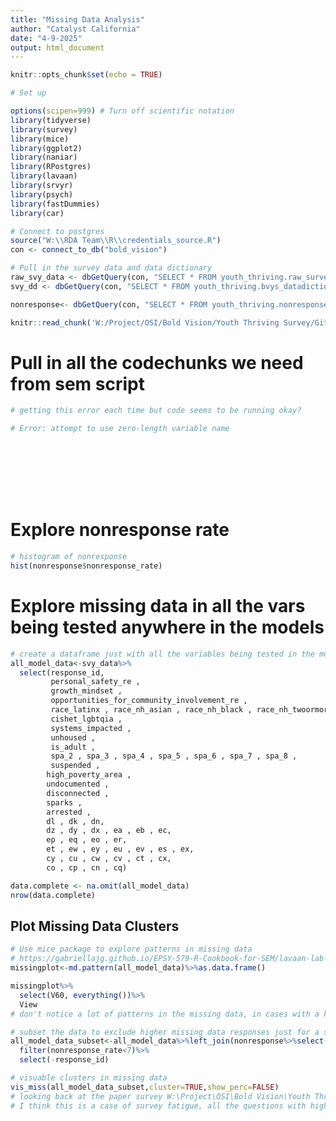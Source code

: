 ```yaml
---
title: "Missing Data Analysis"
author: "Catalyst California"
date: "4-9-2025"
output: html_document
---
```


```r
knitr::opts_chunk$set(echo = TRUE)

# Set up

options(scipen=999) # Turn off scientific notation
library(tidyverse)
library(survey)
library(mice)
library(ggplot2)
library(naniar)
library(RPostgres)
library(lavaan)
library(srvyr)
library(psych)
library(fastDummies)
library(car)

# Connect to postgres
source("W:\\RDA Team\\R\\credentials_source.R")
con <- connect_to_db("bold_vision")

# Pull in the survey data and data dictionary
raw_svy_data <- dbGetQuery(con, "SELECT * FROM youth_thriving.raw_survey_data")
svy_dd <- dbGetQuery(con, "SELECT * FROM youth_thriving.bvys_datadictionary_2024")

nonresponse<- dbGetQuery(con, "SELECT * FROM youth_thriving.nonresponse_by_respondent")

knitr::read_chunk('W:/Project/OSI/Bold Vision/Youth Thriving Survey/GitHub/EMG/boldvision_youththriving/Factor Analysis and Correlations/structural_equation_modeling.Rmd')


```

# Pull in all the codechunks we need from sem script

```r
# getting this error each time but code seems to be running okay?

# Error: attempt to use zero-length variable name

```
```r

```
```r

```

```r

```

```r

```

```r

```

```r

```

```r

```

# Explore nonresponse rate

```r
# histogram of nonresponse
hist(nonresponse$nonresponse_rate)
```

# Explore missing data in all the vars being tested anywhere in the models

```r
# create a dataframe just with all the variables being tested in the models
all_model_data<-svy_data%>%
  select(response_id,
         personal_safety_re , 
         growth_mindset , 
         opportunities_for_community_involvement_re ,
         race_latinx , race_nh_asian , race_nh_black , race_nh_twoormor , race_nh_aian , race_nh_other , race_nh_nhpi , race_nh_swana ,
         cishet_lgbtqia ,
         systems_impacted ,
         unhoused ,
         is_adult ,
         spa_2 , spa_3 , spa_4 , spa_5 , spa_6 , spa_7 , spa_8 ,
         suspended , 
        high_poverty_area ,
        undocumented ,
        disconnected ,
        sparks , 
        arrested ,
        dl , dk , dn,
        dz , dy , dx , ea , eb , ec,
        ep , eq , eo , er,
        et , ew , ey , eu , ev , es , ex,
        cy , cu , cw , cv , ct , cx,
        co , cp , cn , cq)

data.complete <- na.omit(all_model_data)
nrow(data.complete)


```

## Plot Missing Data Clusters

```r
# Use mice package to explore patterns in missing data
# https://gabriellajg.github.io/EPSY-579-R-Cookbook-for-SEM/lavaan-lab-12-sem-for-missing-data.html
missingplot<-md.pattern(all_model_data)%>%as.data.frame()

missingplot%>%
  select(V60, everything())%>%
  View
# don't notice a lot of patterns in the missing data, in cases with a higher pattern of missing (more respondents not responding) it's only 1 question

# subset the data to exclude higher missing data responses just for a simpler plot
all_model_data_subset<-all_model_data%>%left_join(nonresponse%>%select(response_id,nonresponse_rate))%>%
  filter(nonresponse_rate<7)%>%
  select(-response_id)

# visuable clusters in missing data
vis_miss(all_model_data_subset,cluster=TRUE,show_perc=FALSE)
# looking back at the paper survey W:\Project\OSI\Bold Vision\Youth Thriving Survey\Data\Survey responses\Updated - 081324\BVYTS_PaperSurvey.docx
# I think this is a case of survey fatigue, all the questions with higher nonresponse (or essentially a don't wish to answer response in this case) are in the 2nd half of the survey. Looks like a small percent of respondents selected "dont wish to answer" across matrices later on. We could look for auxiliary vars that look for patterns in missing, e.g. if respondents of certain age or race were more likely to straightline, but not sure I see an immediate pattern here. Excluding these responses would likely bias the sample more towards people that stayed more engaged in the survey

```

